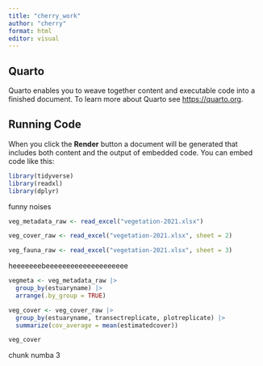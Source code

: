 ```yaml
---
title: "cherry_work"
author: "cherry"
format: html
editor: visual
---
```


## Quarto

Quarto enables you to weave together content and executable code into a finished document. To learn more about Quarto see <https://quarto.org>.

## Running Code

When you click the **Render** button a document will be generated that includes both content and the output of embedded code. You can embed code like this:

```r
library(tidyverse)
library(readxl)
library(dplyr)
```

funny noises

```r
veg_metadata_raw <- read_excel("vegetation-2021.xlsx")

veg_cover_raw <- read_excel("vegetation-2021.xlsx", sheet = 2)

veg_fauna_raw <- read_excel("vegetation-2021.xlsx", sheet = 3)
```

heeeeeeebeeeeeeeeeeeeeeeeeeee

```r
vegmeta <- veg_metadata_raw |>
  group_by(estuaryname) |>
  arrange(.by_group = TRUE)

veg_cover <- veg_cover_raw |>
  group_by(estuaryname, transectreplicate, plotreplicate) |>
  summarize(cov_average = mean(estimatedcover))

veg_cover
```

chunk numba 3

```r

```
